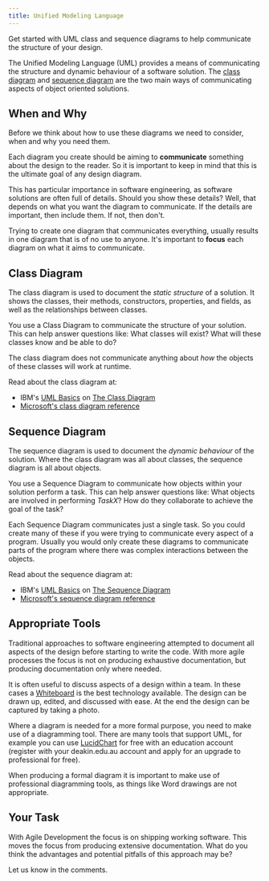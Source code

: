 ```yaml
---
title: Unified Modeling Language
---
```


Get started with UML class and sequence diagrams to help communicate the structure of your design.

The Unified Modeling Language (UML) provides a means of communicating the structure and dynamic behaviour of a software solution. The [class diagram](https://msdn.microsoft.com/en-us/library/dd409437.aspx) and [sequence diagram](https://msdn.microsoft.com/en-us/library/dd409377.aspx) are the two main ways of communicating aspects of object oriented solutions.

## When and Why

Before we think about how to use these diagrams we need to consider, when and why you need them.

Each diagram you create should be aiming to **communicate** something about the design to the reader. So it is important to keep in mind that this is the ultimate goal of any design diagram.

This has particular importance in software engineering, as software solutions are often full of details. Should you show these details? Well, that depends on what you want the diagram to communicate. If the details are important, then include them. If not, then don't. 

Trying to create one diagram that communicates everything, usually results in one diagram that is of no use to anyone. It's important to **focus** each diagram on what it aims to communicate.

## Class Diagram
The class diagram is used to document the _static structure_ of a solution. It shows the classes, their methods, constructors, properties, and fields, as well as the relationships between classes.

You use a Class Diagram to communicate the structure of your solution. This can help answer questions like: What classes will exist? What will these classes know and be able to do?

The class diagram does not communicate anything about _how_ the objects of these classes will work at runtime.

Read about the class diagram at:
* IBM's [UML Basics](http://www.ibm.com/developerworks/rational/library/769.html?ca=drs-) on [The Class Diagram](http://www.ibm.com/developerworks/rational/library/content/RationalEdge/sep04/bell/index.html)
* [Microsoft's class diagram reference](https://msdn.microsoft.com/en-us/library/dd409437.aspx)

## Sequence Diagram
The sequence diagram is used to document the _dynamic behaviour_ of the solution. Where the class diagram was all about classes, the sequence diagram is all about objects.

You use a Sequence Diagram to communicate how objects within your solution perform a task. This can help answer questions like: What objects are involved in performing _TaskX_? How do they collaborate to achieve the goal of the task?

Each Sequence Diagram communicates just a single task. So you could create many of these if you were trying to communicate every aspect of a program. Usually you would only create these diagrams to communicate parts of the program where there was complex interactions between the objects.

Read about the sequence diagram at:
* IBM's [UML Basics](http://www.ibm.com/developerworks/rational/library/769.html?ca=drs-) on [The Sequence Diagram](http://www.ibm.com/developerworks/rational/library/3101.html)
* [Microsoft's sequence diagram reference](https://msdn.microsoft.com/en-us/library/dd409377.aspx)

## Appropriate Tools

Traditional approaches to software engineering attempted to document all aspects of the design before starting to write the code. With more agile processes the focus is not on producing exhaustive documentation, but producing documentation only where needed.

It is often useful to discuss aspects of a design within a team. In these cases a [Whiteboard](https://en.wikipedia.org/wiki/Whiteboard) is the best technology available. The design can be drawn up, edited, and discussed with ease. At the end the design can be captured by taking a photo.

Where a diagram is needed for a more formal purpose, you need to make use of a diagramming tool.
There are many tools that support UML, for example you can use [LucidChart](https://www.lucidchart.com) for free with an education account (register with your deakin.edu.au account and apply for an upgrade to professional for free).

When producing a formal diagram it is important to make use of professional diagramming tools, as things like Word drawings are not appropriate.

## Your Task

With Agile Development the focus is on shipping working software. This moves the focus from producing extensive documentation. What do you think the advantages and potential pitfalls of this approach may be?

Let us know in the comments.